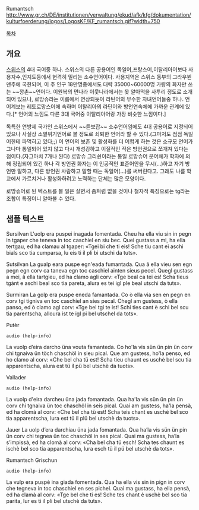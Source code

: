 Rumantsch
http://www.gr.ch/DE/institutionen/verwaltung/ekud/afk/kfg/dokumentation/kulturfoerderung/logos/LogosKF/KF_rumantsch.gif?width=750

[[목차]]

== 개요 ==
[[스위스]]의 4대 국어중 하나. 스위스의 다른 공용어인 독일어,프랑스어,이탈리아어보다 사용자수,인지도등에서 현격히 밀리는 소수언어이다. 사용지역은 스위스 동부의 그라우뷘덴주에 국한되며, 이 주 인구 18만명중에서도 대략 35000~60000명 가량의 화자만 쓰는 ~~깡촌~~언어다. 이원복의 먼나라 이웃나라에서는 못 알아먹을 사투리 정도로 소개되어 있으나, 로망슈라는 이름에서 연상되듯이 라틴어의 무수한 자녀언어들중 하나. 언어계보는 레토로망스어에 속하며 이탈리아의 라딘어와 방언연속체에 가까운 관계에 있다.[* 언어의 느낌도 다른 3대 국어중 이탈리아어랑 가장 비슷한 느낌이다.]

독특한 연방제 국가인 스위스에서 ~~듣보잡~~ 소수언어임에도 4대 공용어로 지정되어 있으나 사실상 소멸위기언어로 볼 정도로 쇠퇴한 언어라 할 수 있다.(그마저도 점점 독일어한테 파먹히고 있다;;) 이 언어의 보존 및 활성화를 더 어렵게 하는 것은 소규모 언어가 그나마 통일되어 있지 않고 다시 개성강하고 이질적인 작은 방언권으로 쪼개져 있다는 점이다.(자그마치 7개나 된다) 로망슈 그리쉰이라는 통일 로망슈어 문어체가 학자에 의해 정립되어 있긴 하나 각 방언권 화자는 이 인공적인 표준어안을 무시(...)하고 자기 방언만 말하고, 다른 방언권 사람하고 말할 때는 독일어(...)를 써버린다고. 그래도 나름 학교에서 가르치거나 활성화하려고 노력하는 단체는 많은 모양이다.

로망슈어로 된 텍스트를 볼 일은 살면서 좀처럼 없을 것이나 철자적 특징으로는 tg라는 조합이 특징이니 알아볼 수 있다.

== 샘플 텍스트 ==
Sursilvan
L'uolp era puspei inagada fomentada. Cheu ha ella viu sin in pegn in tgaper che teneva in toc caschiel en siu bec. Quei gustass a mi, ha ella tertgau, ed ha clamau al tgaper: «Tgei bi che ti eis! Sche tiu cant ei aschi bials sco tia cumparsa, lu eis ti il pli bi utschi da tuts».

Sutsilvan
La gualp eara puspe egn'eada fumantada. Qua â ella vieu sen egn pegn egn corv ca taneva egn toc caschiel ainten sieus pecel. Quegl gustass a mei, â ella tartgieu, ed ha clamo agli corv: «Tge beal ca tei es! Scha tieus tgànt e aschi beal sco tia pareta, alura es tei igl ple beal utschi da tuts».

Surmiran
La golp era puspe eneda famantada. Co ò ella via sen en pegn en corv tgi tigniva en toc caschiel an sies pecal. Chegl am gustess, ò ella panso, ed ò clamo agl corv: «Tge bel tgi te ist! Schi ties cant è schi bel scu tia parentscha, alloura ist te igl pi bel utschel da tots».

Putèr
 audio (help·info)
La vuolp d’eira darcho üna vouta famanteda. Co ho'la vis sün ün pin ün corv chi tgnaiva ün töch chaschöl in sieu pical. Que am gustess, ho'la penso, ed ho clamo al corv: «Che bel cha tü est! Scha tieu chaunt es uschè bel scu tia apparentscha, alura est tü il pü bel utschè da tuots».

Vallader
 audio (help·info)
La vuolp d'eira darcheu üna jada fomantada. Qua ha'la vis sün ün pin ün corv chi tgnaiva ün toc chaschöl in seis pical. Quai am gustess, ha'la pensà, ed ha clomà al corv: «Che bel cha tü est! Scha teis chant es uschè bel sco tia apparentscha, lura est tü il plü bel utschè da tuots».

Jauer
La uolp d’era darchiau üna jada fomantada. Qua ha’la vis sün ün pin ün corv chi tegnea ün toc chaschöl in ses pical. Quai ma gustess, ha’la s’impissà, ed ha clomà al corv: «Cha bel cha tü esch! Scha tes chaunt es ischè bel sco tia apparentscha, lura esch tü il pü bel utschè da tots».

Rumantsch Grischun
 audio (help·info)
La vulp era puspè ina giada fomentada. Qua ha ella vis sin in pign in corv che tegneva in toc chaschiel en ses pichel. Quai ma gustass, ha ella pensà, ed ha clamà al corv: «Tge bel che ti es! Sche tes chant è uschè bel sco tia parita, lur es ti il pli bel utschè da tuts».

